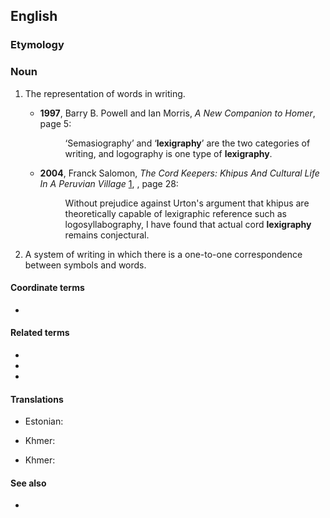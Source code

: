 ==English==

===Etymology===
{{suffix|en|lexigraph|y}}

===Noun===
{{en-noun|-|lexigraphies}}

# {{lb|en|uncountable}} The representation of words in writing.
#* '''1997''', Barry B. Powell and Ian Morris, ''A New Companion to Homer'', page 5:
#*: ‘Semasiography’ and ‘'''lexigraphy'''’ are the two categories of writing, and logography is one type of '''lexigraphy'''.
#* '''2004''', Franck Salomon, ''The Cord Keepers: Khipus And Cultural Life In A Peruvian Village'' [http://books.google.com/books?id=COVXXp3xwuIC], {{ISBN|0822333902}}, page 28:
#*: Without prejudice against Urton's argument that khipus are theoretically capable of lexigraphic reference such as logosyllabography, I have found that actual cord '''lexigraphy''' remains conjectural.
# {{lb|en|countable}} A system of writing in which there is a one-to-one correspondence between symbols and words.

====Coordinate terms====
* {{l|en|semasiography}}

====Related terms====
* {{l|en|lexigraphic}}
* {{l|en|lexigraphical}}
* {{l|en|lexigraphically}}

====Translations====
{{trans-top|the representation of words in writing}}
* Estonian: {{t|et|leksikograafia}}
{{trans-mid}}
* Khmer: {{t+|km|វចនលេខន៍|tr=vea’ja’na’ leek|sc=Khmr}}
{{trans-bottom}}

{{trans-top|writing system with one symbol per word}}
* Khmer: {{t+|km|វចនលេខន៍|tr=vea’ja’na’ leek|sc=Khmr}}
{{trans-mid}}
{{trans-bottom}}

====See also====
* {{l|en|lexicography}}